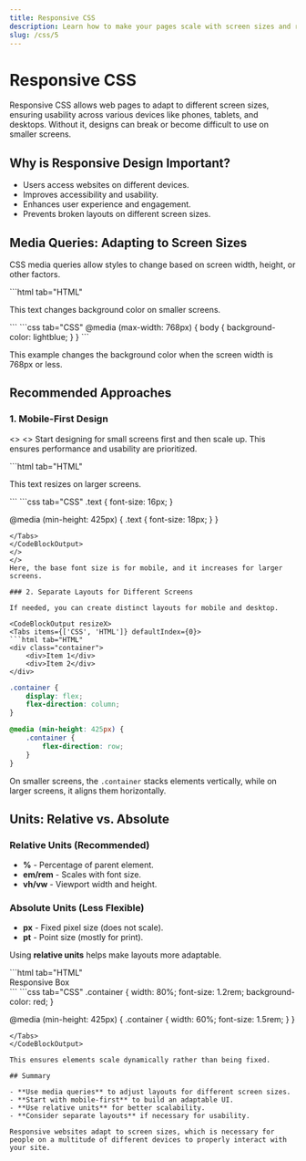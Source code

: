 ```yaml
---
title: Responsive CSS
description: Learn how to make your pages scale with screen sizes and responsive.
slug: /css/5
---
```



# Responsive CSS

Responsive CSS allows web pages to adapt to different screen sizes, ensuring usability across various devices like phones, tablets, and desktops. Without it, designs can break or become difficult to use on smaller screens.

## Why is Responsive Design Important?

- Users access websites on different devices.
- Improves accessibility and usability.
- Enhances user experience and engagement.
- Prevents broken layouts on different screen sizes.

## Media Queries: Adapting to Screen Sizes

CSS media queries allow styles to change based on screen width, height, or other factors.

<CodeBlockOutput resizeX>
<Tabs items={['CSS', 'HTML']} defaultIndex={0}>
```html tab="HTML"
<p>This text changes background color on smaller screens.</p>
```
```css tab="CSS"
@media (max-width: 768px) {
    body {
        background-color: lightblue;
    }
}
```
</Tabs>
</CodeBlockOutput>

This example changes the background color when the screen width is 768px or less.

## Recommended Approaches

### 1. Mobile-First Design
<>
<>
Start designing for small screens first and then scale up. This ensures performance and usability are prioritized.

<CodeBlockOutput resizeX>
<Tabs items={['CSS', 'HTML']} defaultIndex={0}>
```html tab="HTML"
<p class="text">This text resizes on larger screens.</p>
```
```css tab="CSS"
.text {
    font-size: 16px;
}

@media (min-height: 425px) {
    .text {
        font-size: 18px;
    }
}
```
</Tabs>
</CodeBlockOutput>
</>
</>
Here, the base font size is for mobile, and it increases for larger screens.

### 2. Separate Layouts for Different Screens

If needed, you can create distinct layouts for mobile and desktop.

<CodeBlockOutput resizeX>
<Tabs items={['CSS', 'HTML']} defaultIndex={0}>
```html tab="HTML"
<div class="container">
    <div>Item 1</div>
    <div>Item 2</div>
</div>
```
```css tab="CSS"
.container {
    display: flex;
    flex-direction: column;
}

@media (min-height: 425px) {
    .container {
        flex-direction: row;
    }
}
```
</Tabs>
</CodeBlockOutput>

On smaller screens, the `.container` stacks elements vertically, while on larger screens, it aligns them horizontally.

## Units: Relative vs. Absolute

### Relative Units (Recommended)
- **%** - Percentage of parent element.
- **em/rem** - Scales with font size.
- **vh/vw** - Viewport width and height.

### Absolute Units (Less Flexible)
- **px** - Fixed pixel size (does not scale).
- **pt** - Point size (mostly for print).

Using **relative units** helps make layouts more adaptable.

<CodeBlockOutput resizeX>
<Tabs items={['CSS', 'HTML']} defaultIndex={0}>
```html tab="HTML"
<div class="container">Responsive Box</div>
```
```css tab="CSS"
.container {
    width: 80%;
    font-size: 1.2rem;
    background-color: red;
}

@media (min-height: 425px) {
    .container {
        width: 60%;
        font-size: 1.5rem;
    }
}
```
</Tabs>
</CodeBlockOutput>

This ensures elements scale dynamically rather than being fixed.

## Summary

- **Use media queries** to adjust layouts for different screen sizes.
- **Start with mobile-first** to build an adaptable UI.
- **Use relative units** for better scalability.
- **Consider separate layouts** if necessary for usability.

Responsive websites adapt to screen sizes, which is necessary for people on a multitude of different devices to properly interact with your site.